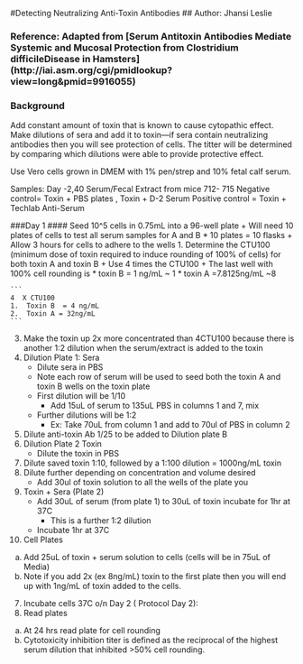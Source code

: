 #Detecting Neutralizing Anti-Toxin Antibodies
## Author: Jhansi Leslie 


### Reference: Adapted from [Serum Antitoxin Antibodies Mediate Systemic and Mucosal Protection from Clostridium difficileDisease in Hamsters] (http://iai.asm.org/cgi/pmidlookup?view=long&pmid=9916055)

### Background
Add constant amount of toxin that is known to cause cytopathic effect.  Make dilutions of sera and add it to toxin—if sera contain neutralizing antibodies then you will see protection of cells. The titter will be determined by comparing which dilutions were able to provide protective effect. 

Use Vero cells grown in DMEM with 1% pen/strep and 10% fetal calf serum.  

Samples: Day -2,40 Serum/Fecal Extract from mice 712- 715 
Negative control= Toxin + PBS plates , Toxin + D-2 Serum 
Positive control = Toxin + Techlab Anti-Serum  


###Day 1 
#### Seed 10^5 cells in 0.75mL into a 96-well plate
	+	Will need 10 plates of cells to test all serum samples for A and B 
		*	10 plates = 10 flasks
	+	Allow 3 hours for cells to adhere to the wells 
1. 	Determine the CTU100 (minimum dose of toxin required to induce rounding of 100% of cells) for both toxin A and toxin B
	+	Use 4 times the CTU100
	+	The last well with 100% cell rounding is
		* toxin B = 1 ng/mL ~ 1
		* toxin A =7.8125ng/mL  ~8
	
	```
	4  X CTU100 
	1.	Toxin B  = 4 ng/mL
	2.	Toxin A = 32ng/mL
	```	

3. 	Make the toxin up 2x more concentrated than 4CTU100 because there is another 1:2 dilution when the serum/extract is added to the toxin  
4.	Dilution Plate 1: Sera 
	+	Dilute sera in PBS
	+	Note each row of serum will be used to seed both the toxin A and toxin B wells on the toxin plate 
	+	First dilution will be 1/10
		*	Add 15uL of serum to 135uL PBS in columns 1 and 7, mix 
	+	Further dilutions will be 1:2
		*	Ex: Take 70uL from column 1 and add to 70ul of PBS in column 2
5.	Dilute anti-toxin Ab 1/25 to be added to Dilution plate B
6.	Dilution Plate 2 Toxin 
	+	Dilute the toxin in PBS
7.	Dilute saved toxin 1:10, followed by a 1:100 dilution = 1000ng/mL toxin
8.	Dilute further depending on concentration and volume desired 
	+	Add 30ul of toxin solution to all the wells of the plate you
9.	Toxin + Sera (Plate 2)
	+	Add 30uL of serum  (from plate 1) to 30uL of toxin incubate for 1hr at 37C
		*	This is a further 1:2 dilution 
	+	Incubate 1hr at 37C 

6.	Cell Plates
a.	Add 25uL of toxin + serum solution to cells  (cells will be in 75uL of Media)
i.	Note if you add 2x (ex 8ng/mL) toxin to the first plate then you will end up with 1ng/mL of toxin added to the cells. 
7.	Incubate cells 37C o/n
Day 2 ( Protocol Day 2):
1.	Read plates 
a.	At 24 hrs read plate for cell rounding 
b.	Cytotoxicity inhibition titer is defined as the reciprocal of the highest serum dilution that inhibited >50% cell rounding. 




